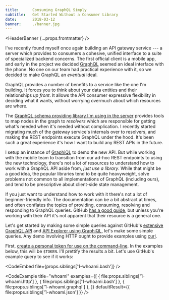 ```yaml
---
title:      Consuming GraphQL Simply
subtitle:   Get Started Without a Consumer Library
date:       2018-03-12
banner:     ./banner.jpg
---
```


<HeaderBanner {...props.frontmatter} />
<Section>

I've recently found myself once again building an API gateway service --- a server which provides to consumers a cohesive, unified interface to a suite of specialized backend concerns. The first official client is a mobile app, and early in the project we decided [GraphQL][] seemed an ideal interface with the phone. No one on our team had practical experience with it, so we decided to make GraphQL an _eventual_ ideal.

[GraphQL]: https://graphql.org/

GraphQL provides a number of benefits to a service like the one I'm building. It forces you to think about your data entities and their relationships _up front_. It allows the API consumer expressive flexibility in deciding what it wants, without worrying overmuch about which resources are where.

The [GraphQL schema providing library I'm using in the server][Lacinia] provides tools to map nodes in the graph to _resolvers_ which are responsible for getting what's needed when it's needed without complication. I recently started migrating much of the gateway service's internals over to resolvers, and making the REST endpoints execute GraphQL under the hood. It's been such a great experience it's how I want to build any REST APIs in the future.

[Lacinia]: https://github.com/walmartlabs/lacinia

I setup an instance of [GraphiQL][] to demo the new API. But while working with the mobile team to transition from our ad-hoc REST endpoints to using the new technology, there's not a lot of resources to understand how to work with a GraphQL API aside from, _just use a library_. While that might be a good idea, the popular libraries tend to be quite heavyweight, solve problems not common to all implementations of GraphQL (including ours), and tend to be prescriptive about client-side state management.

[GraphiQL]: https://medium.com/the-graphqlhub/graphiql-graphql-s-killer-app-9896242b2125

If you just want to understand how to work with it there's not a lot of beginner-friendly info. The documentation can be a bit abstract at times, and often conflates the topics of providing, consuming, resolving and responding to GraphQL queries. GitHub [has a good guide][github-guide], but unless you're working with their API it's not apparent that their resource is a general one.

[github-guide]: https://developer.github.com/v4/guides/forming-calls/
</Section>
<Section leadingThought break="space">

Let's get started by making some simple queries against GitHub's [extensive GraphQL API][github-api] and [API Explorer using GraphiQL][github-graphiql], let's make some simple queries. Any demo involving HTTP ought to provide examples using [curl][].

[curl]: https://curl.haxx.se/
[github-api]: https://developer.github.com/v4/
[github-graphiql]: https://developer.github.com/v4/explorer/

First, [create a personal token for use on the command-line][github-auth]. In the examples below, this will be `$TOKEN`. I'll prettify the results a bit. Let's use GitHub's example query to see if it works:

[github-auth]: https://help.github.com/articles/creating-a-personal-access-token-for-the-command-line/

<CodeEmbed file={props.siblings['1-whoami.bash']} />

<CodeExample
  title="whoami"
  examples={[
    { file:props.siblings['1-whoami.http'] },
    { file:props.siblings['1-whoami.bash'] },
    { file:props.siblings['1-whoami.graphql'] },
  ]}
  defaultResult={{ file:props.siblings['1-whoami.json'] }}
/>

</Section>

